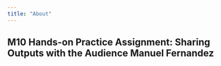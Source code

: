 ---
title: "About"
---

## M10 Hands-on Practice Assignment: **Sharing Outputs with the Audience Manuel Fernandez**
